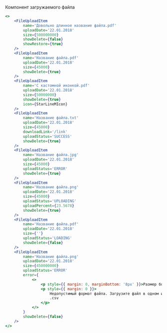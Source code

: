 Компонент загружаемого файла

```jsx live
<>
    <FileUploadItem
        name='Довольно длинное название файла.pdf'
        uploadDate='22.01.2018'
        size={500000000}
        showDelete={false}
        showRestore={true}
    />
    <FileUploadItem
        name='Название файла.pdf'
        uploadDate='22.01.2018'
        size={45000}
        showDelete={true}
    />
    <FileUploadItem
        name='С кастомной иконкой.pdf'
        uploadDate='22.01.2018'
        size={50000000}
        showDelete={true}
        icon={StarLineMIcon}
    />
    <FileUploadItem
        name='Название файла.txt'
        uploadDate='22.01.2018'
        size={45000}
        downloadLink='/link'
        uploadStatus='SUCCESS'
        showDelete={true}
    />
    <FileUploadItem
        name='Название файла.jpg'
        uploadDate='22.01.2018'
        size={45000}
        uploadStatus='ERROR'
        showDelete={true}
    />
    <FileUploadItem
        name='Название файла.png'
        uploadDate='22.01.2018'
        size={45000}
        uploadStatus='UPLOADING'
        uploadPercent={23.5678}
        showDelete={true}
    />
    <FileUploadItem
        name='Название файла.pdf'
        uploadDate='22.01.2018'
        size={''}
        uploadStatus='LOADING'
        showDelete={false}
    />
    <FileUploadItem
        name='Название файла.png'
        uploadDate='22.01.2018'
        size={450000000}
        uploadStatus='ERROR'
        error={
            <>
                <p style={{ margin: 0, marginBottom: '8px' }}>Размер больше 500 Кб</p>
                <p style={{ margin: 0 }}>
                    Недопустимый формат файла. Загрузите файл в одном из этих форматов: .txt, .xml,
                    .csv
                </p>
            </>
        }
        showDelete={false}
    />
</>
```
